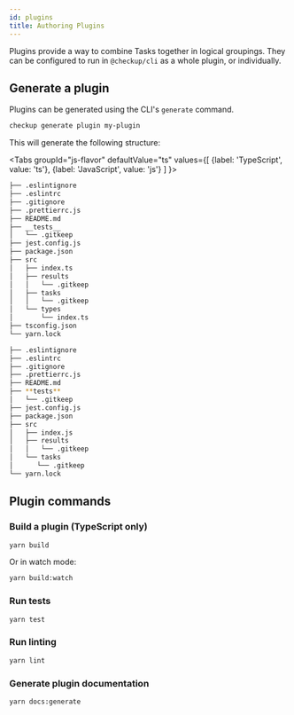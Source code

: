 ```yaml
---
id: plugins
title: Authoring Plugins
---
```



Plugins provide a way to combine Tasks together in logical groupings. They can be configured to run in `@checkup/cli` as a whole plugin, or individually.

## Generate a plugin

Plugins can be generated using the CLI's `generate` command.

```bash
checkup generate plugin my-plugin
```

This will generate the following structure:

<Tabs
  groupId="js-flavor"
  defaultValue="ts"
  values={[
    {label: 'TypeScript', value: 'ts'},
    {label: 'JavaScript', value: 'js'}
  ]
}>
  <TabItem value="ts">

```bash
├── .eslintignore
├── .eslintrc
├── .gitignore
├── .prettierrc.js
├── README.md
├── __tests__
│   └── .gitkeep
├── jest.config.js
├── package.json
├── src
│   ├── index.ts
│   ├── results
│   │   └── .gitkeep
│   ├── tasks
│   │   └── .gitkeep
│   └── types
│       └── index.ts
├── tsconfig.json
└── yarn.lock
```

</TabItem>
  <TabItem value="js">

```bash
├── .eslintignore
├── .eslintrc
├── .gitignore
├── .prettierrc.js
├── README.md
├── **tests**
│   └── .gitkeep
├── jest.config.js
├── package.json
├── src
│   ├── index.js
│   ├── results
│   │   └── .gitkeep
│   └── tasks
│      └── .gitkeep
└── yarn.lock
```

  </TabItem>
</Tabs>

## Plugin commands

### Build a plugin (TypeScript only)

```bash
yarn build
```

Or in watch mode:

```bash
yarn build:watch
```

### Run tests

```bash
yarn test
```

### Run linting

```bash
yarn lint
```

### Generate plugin documentation

```bash
yarn docs:generate
```
